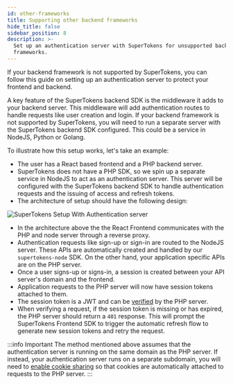 ```yaml
---
id: other-frameworks
title: Supporting other backend frameworks
hide_title: false
sidebar_position: 8
description: >-
  Set up an authentication server with SuperTokens for unsupported backend
  frameworks.
---
```


If your backend framework is not supported by SuperTokens, you can follow this guide on setting up an authentication server to protect your frontend and backend.

A key feature of the SuperTokens backend SDK is the middleware it adds to your backend server. This middleware will add authentication routes to handle requests like user creation and login. If your backend framework is not supported by SuperTokens, you will need to run a separate server with the SuperTokens backend SDK configured. This could be a service in NodeJS, Python or Golang.

To illustrate how this setup works, let's take an example:
- The user has a React based frontend and a PHP backend server.
- SuperTokens does not have a PHP SDK, so we spin up a separate service in NodeJS to act as an authentication server. This server will be configured with the SuperTokens backend SDK to handle authentication requests and the issuing of access and refresh tokens.
- The architecture of setup should have the following design:

![SuperTokens Setup With Authentication server](/img/other-framework-setup.png)

- In the architecture above the the React Frontend communicates with the PHP and node server through a reverse proxy.
- Authentication requests like sign-up or sign-in are routed to the NodeJS server. These APIs are automatically created and handled by our `supertokens-node` SDK. On the other hand, your application specific APIs are on the PHP server.
- Once a user signs-up or signs-in, a session is created between your API server's domain and the frontend.
- Application requests to the PHP server will now have session tokens attached to them.
- The session token is a JWT and can be [verified](/docs/additional-verification/session-verification/protect-api-routes/manual-jwt-verification)  by the PHP server.
- When verifying a request, if the session token is missing or has expired, the PHP server should return a `401` response. This will prompt the SuperTokens Frontend SDK to trigger the automatic refresh flow to generate new session tokens and retry the request. 

:::info Important
The method mentioned above assumes that the authentication server is running on the same domain as the PHP server. If instead, your authentication server runs on a separate subdomain, you will need to [enable cookie sharing](/docs/post-authentication/session-management/advanced-workflows/multiple-api-endpoints) so that cookies are automatically attached to requests to the PHP server.
:::